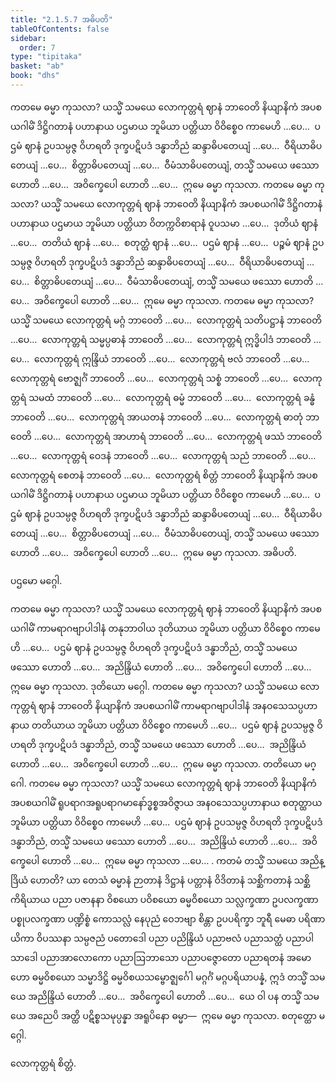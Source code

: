 ```yaml
---
title: "2.1.5.7 အဓိပတိ"
tableOfContents: false
sidebar:
  order: 7
type: "tipitaka"
basket: "ab"
book: "dhs"
---
```



<DynamicBreadcrumb />

<Division number="358" book="dhs" e="ch" v="29" p="88">

<Paragraph number="820" book="dhs">
ကတမေ ဓမ္မာ ကုသလာ? ယသ္မိံ သမယေ လောကုတ္တရံ ဈာနံ ဘာဝေတိ နိယျာနိကံ အပစယဂါမိံ ဒိဋ္ဌိဂတာနံ ပဟာနာယ ပဌမာယ ဘူမိယာ ပတ္တိယာ ဝိဝိစ္စေဝ ကာမေဟိ …ပေ…  ပဌမံ ဈာနံ ဥပသမ္ပဇ္ဇ ဝိဟရတိ ဒုက္ခပဋိပဒံ ဒန္ဓာဘိညံ ဆန္ဒာဓိပတေယျံ …ပေ…  ဝီရိယာဓိပတေယျံ …ပေ…  စိတ္တာဓိပတေယျံ …ပေ…  ဝီမံသာဓိပတေယျံ, တသ္မိံ သမယေ ဖဿော ဟောတိ …ပေ…  အဝိက္ခေပေါ ဟောတိ …ပေ…  ဣမေ ဓမ္မာ ကုသလာ.
</Paragraph>

</Division>
<Division number="359" book="dhs" e="ch" v="29" p="88">

<Paragraph number="821" book="dhs">
ကတမေ ဓမ္မာ ကုသလာ? ယသ္မိံ သမယေ လောကုတ္တရံ ဈာနံ ဘာဝေတိ နိယျာနိကံ အပစယဂါမိံ ဒိဋ္ဌိဂတာနံ ပဟာနာယ ပဌမာယ ဘူမိယာ ပတ္တိယာ ဝိတက္ကဝိစာရာနံ ဝူပသမာ …ပေ…  ဒုတိယံ ဈာနံ …ပေ…  တတိယံ ဈာနံ …ပေ…  စတုတ္ထံ ဈာနံ …ပေ…  ပဌမံ ဈာနံ …ပေ…  ပဉ္စမံ ဈာနံ ဥပသမ္ပဇ္ဇ ဝိဟရတိ ဒုက္ခပဋိပဒံ ဒန္ဓာဘိညံ ဆန္ဒာဓိပတေယျံ …ပေ…  ဝီရိယာဓိပတေယျံ …ပေ…  စိတ္တာဓိပတေယျံ …ပေ…  ဝီမံသာဓိပတေယျံ, တသ္မိံ သမယေ ဖဿော ဟောတိ …ပေ…  အဝိက္ခေပေါ ဟောတိ …ပေ…  ဣမေ ဓမ္မာ ကုသလာ.
</Paragraph>

</Division>
<Division number="360" book="dhs" e="ch" v="29" p="88">

<Paragraph number="822" book="dhs">
ကတမေ ဓမ္မာ ကုသလာ? ယသ္မိံ သမယေ လောကုတ္တရံ မဂ္ဂံ ဘာဝေတိ …ပေ…  လောကုတ္တရံ သတိပဋ္ဌာနံ ဘာဝေတိ …ပေ…  လောကုတ္တရံ သမ္မပ္ပဓာနံ ဘာဝေတိ …ပေ…  လောကုတ္တရံ ဣဒ္ဓိပါဒံ ဘာဝေတိ …ပေ…  လောကုတ္တရံ ဣန္ဒြိယံ ဘာဝေတိ …ပေ…  လောကုတ္တရံ ဗလံ ဘာဝေတိ …ပေ…  လောကုတ္တရံ ဗောဇ္ဈင်္ဂံ ဘာဝေတိ …ပေ…  လောကုတ္တရံ သစ္စံ ဘာဝေတိ …ပေ…  လောကုတ္တရံ သမထံ ဘာဝေတိ …ပေ…  လောကုတ္တရံ ဓမ္မံ ဘာဝေတိ …ပေ…  လောကုတ္တရံ ခန္ဓံ ဘာဝေတိ …ပေ…  လောကုတ္တရံ အာယတနံ ဘာဝေတိ …ပေ…  လောကုတ္တရံ ဓာတုံ ဘာဝေတိ …ပေ…  လောကုတ္တရံ အာဟာရံ ဘာဝေတိ …ပေ…  လောကုတ္တရံ ဖဿံ ဘာဝေတိ …ပေ…  လောကုတ္တရံ ဝေဒနံ ဘာဝေတိ …ပေ…  လောကုတ္တရံ သညံ ဘာဝေတိ …ပေ…  လောကုတ္တရံ စေတနံ ဘာဝေတိ …ပေ…  လောကုတ္တရံ စိတ္တံ ဘာဝေတိ နိယျာနိကံ အပစယဂါမိံ ဒိဋ္ဌိဂတာနံ ပဟာနာယ ပဌမာယ ဘူမိယာ ပတ္တိယာ ဝိဝိစ္စေဝ ကာမေဟိ …ပေ…  ပဌမံ ဈာနံ ဥပသမ္ပဇ္ဇ ဝိဟရတိ ဒုက္ခပဋိပဒံ ဒန္ဓာဘိညံ ဆန္ဒာဓိပတေယျံ …ပေ…  ဝီရိယာဓိပတေယျံ …ပေ…  စိတ္တာဓိပတေယျံ …ပေ…  ဝီမံသာဓိပတေယျံ, တသ္မိံ သမယေ ဖဿော ဟောတိ …ပေ…  အဝိက္ခေပေါ ဟောတိ …ပေ…  ဣမေ ဓမ္မာ ကုသလာ.

</Paragraph>
</Division>

<Paragraph number="823" type="center" book="dhs">
အဓိပတိ.

  
ပဌမော မဂ္ဂေါ.


</Paragraph>

<Division number="361" book="dhs" e="ch" v="29" p="89">

<Paragraph number="824" book="dhs">
ကတမေ ဓမ္မာ ကုသလာ? ယသ္မိံ သမယေ လောကုတ္တရံ ဈာနံ ဘာဝေတိ နိယျာနိကံ အပစယဂါမိံ ကာမရာဂဗျာပါဒါနံ တနုဘာဝါယ ဒုတိယာယ ဘူမိယာ ပတ္တိယာ ဝိဝိစ္စေဝ ကာမေဟိ …ပေ…  ပဌမံ ဈာနံ ဥပသမ္ပဇ္ဇ ဝိဟရတိ ဒုက္ခပဋိပဒံ ဒန္ဓာဘိညံ, တသ္မိံ သမယေ ဖဿော ဟောတိ …ပေ…  အညိန္ဒြိယံ ဟောတိ …ပေ…  အဝိက္ခေပေါ ဟောတိ …ပေ…  ဣမေ ဓမ္မာ ကုသလာ.

</Paragraph>
</Division>

<Paragraph number="825" type="center" book="dhs">
ဒုတိယော မဂ္ဂေါ.


</Paragraph>

<Division number="362" book="dhs" e="ch" v="29" p="89">

<Paragraph number="826" book="dhs">
ကတမေ ဓမ္မာ ကုသလာ? ယသ္မိံ သမယေ လောကုတ္တရံ ဈာနံ ဘာဝေတိ နိယျာနိကံ အပစယဂါမိံ ကာမရာဂဗျာပါဒါနံ အနဝသေသပ္ပဟာနာယ တတိယာယ ဘူမိယာ ပတ္တိယာ ဝိဝိစ္စေဝ ကာမေဟိ …ပေ…  ပဌမံ ဈာနံ ဥပသမ္ပဇ္ဇ ဝိဟရတိ ဒုက္ခပဋိပဒံ ဒန္ဓာဘိညံ, တသ္မိံ သမယေ ဖဿော ဟောတိ …ပေ…  အညိန္ဒြိယံ ဟောတိ …ပေ…  အဝိက္ခေပေါ ဟောတိ …ပေ…  ဣမေ ဓမ္မာ ကုသလာ.

</Paragraph>
</Division>

<Paragraph number="827" type="center" book="dhs">
တတိယော မဂ္ဂေါ.


</Paragraph>

<Division number="363" book="dhs" e="ch" v="29" p="89">

<Paragraph number="828" book="dhs">
ကတမေ ဓမ္မာ ကုသလာ? ယသ္မိံ သမယေ လောကုတ္တရံ ဈာနံ ဘာဝေတိ နိယျာနိကံ အပစယဂါမိံ ရူပရာဂအရူပရာဂမာနော်ဒ္ဓစ္စအဝိဇ္ဇာယ အနဝသေသပ္ပဟာနာယ စတုတ္ထာယ ဘူမိယာ ပတ္တိယာ ဝိဝိစ္စေဝ ကာမေဟိ …ပေ…  ပဌမံ ဈာနံ ဥပသမ္ပဇ္ဇ ဝိဟရတိ ဒုက္ခပဋိပဒံ ဒန္ဓာဘိညံ, တသ္မိံ သမယေ ဖဿော ဟောတိ …ပေ…  အညိန္ဒြိယံ ဟောတိ …ပေ…  အဝိက္ခေပေါ ဟောတိ …ပေ…  ဣမေ ဓမ္မာ ကုသလာ …ပေ… .
</Paragraph>

</Division>
<Division number="364" book="dhs" e="ch" v="29" p="90">

<Paragraph number="829" book="dhs">
ကတမံ တသ္မိံ သမယေ အညိန္ဒြိယံ ဟောတိ? ယာ တေသံ ဓမ္မာနံ ဉာတာနံ ဒိဋ္ဌာနံ ပတ္တာနံ ဝိဒိတာနံ သစ္ဆိကတာနံ သစ္ဆိကိရိယာယ ပညာ ပဇာနနာ ဝိစယော ပဝိစယော ဓမ္မဝိစယော သလ္လက္ခဏာ ဥပလက္ခဏာ ပစ္စုပလက္ခဏာ ပဏ္ဍိစ္စံ ကောသလ္လံ နေပုညံ ဝေဘဗျာ စိန္တာ ဥပပရိက္ခာ ဘူရီ မေဓာ ပရိဏာယိကာ ဝိပဿနာ သမ္ပဇညံ ပတောဒေါ ပညာ ပညိန္ဒြိယံ ပညာဗလံ ပညာသတ္ထံ ပညာပါသာဒေါ ပညာအာလောကော ပညာဩဘာသော ပညာပဇ္ဇောတော ပညာရတနံ အမောဟော ဓမ္မဝိစယော သမ္မာဒိဋ္ဌိ ဓမ္မဝိစယသမ္ဗောဇ္ဈင်္ဂေါ မဂ္ဂင်္ဂံ မဂ္ဂပရိယာပန္နံ, ဣဒံ တသ္မိံ သမယေ အညိန္ဒြိယံ ဟောတိ …ပေ…  အဝိက္ခေပေါ ဟောတိ …ပေ…  ယေ ဝါ ပန တသ္မိံ သမယေ အညေပိ အတ္ထိ ပဋိစ္စသမုပ္ပန္နာ အရူပိနော ဓမ္မာ—  ဣမေ ဓမ္မာ ကုသလာ.

</Paragraph>
</Division>

<Paragraph number="830" type="center" book="dhs">
စတုတ္ထော မဂ္ဂေါ.

  
လောကုတ္တရံ စိတ္တံ.
</Paragraph>